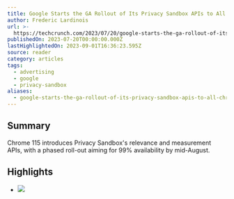 ```yaml
---
title: Google Starts the GA Rollout of Its Privacy Sandbox APIs to All Chrome Users
author: Frederic Lardinois
url: >-
  https://techcrunch.com/2023/07/20/google-starts-the-ga-rollout-of-its-privacy-sandbox-apis-to-all-chrome-users/?utm_source=twitter&tpcc=tcplustwitter&utm_medium=social&email=lcodzgcp%40feed.readwise.io&guccounter=1
publishedOn: 2023-07-20T00:00:00.000Z
lastHighlightedOn: 2023-09-01T16:36:23.595Z
source: reader
category: articles
tags:
  - advertising
  - google
  - privacy-sandbox
aliases:
  - google-starts-the-ga-rollout-of-its-privacy-sandbox-apis-to-all-chrome-users
---
```

## Summary

Chrome 115 introduces Privacy Sandbox's relevance and measurement APIs, with a phased roll-out aiming for 99% availability by mid-August.

## Highlights
- ![](https://techcrunch.com/wp-content/uploads/2023/07/GettyImages-fst083014.jpg?w=730&crop=1)

